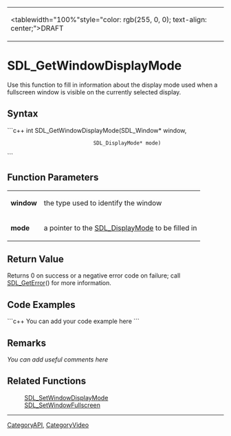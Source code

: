 <!-- pragma section-numbers off -->
<!-- pragma disable-camelcase -->
{|
|<tablewidth="100%"style="color: rgb(255, 0, 0); text-align: center;">DRAFT
|}

= SDL_GetWindowDisplayMode =
Use this function to fill in information about the display mode used when a fullscreen window is visible on the currently selected display.


== Syntax ==
```c++
int SDL_GetWindowDisplayMode(SDL_Window*      window,
                             SDL_DisplayMode* mode)
```

== Function Parameters ==
{|
|'''window'''
|the type used to identify the window
|-
|'''mode'''
|a pointer to the [[SDL_DisplayMode]] to be filled in
|}

== Return Value ==
Returns 0 on success or a negative error code on failure; call [[SDL_GetError]]() for more information.

== Code Examples ==
```c++
You can add your code example here
```

== Remarks ==
''You can add useful comments here''

== Related Functions ==
:[[SDL_SetWindowDisplayMode]]
:[[SDL_SetWindowFullscreen]]

----
[[CategoryAPI]], [[CategoryVideo]]
